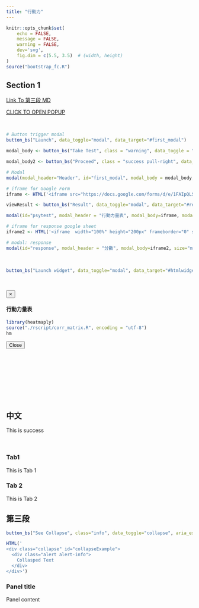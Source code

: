 ```yaml
---
title: "行動力"
---
```


<!-- Smooth scroll: conflicts with tabset -->

<script type="text/javascript" src='./smooth_scroll.js'></script>

<!-- Popup Modal-->
<script type="text/javascript">
$(window).on('load',function(){
$('#first_modal').modal('show');
});</script>

```r
knitr::opts_chunk$set(
	echo = FALSE,
	message = FALSE,
	warning = FALSE,
	dev='svg',
	fig.dim = c(5.5, 3.5)  # (width, height)
)
source("bootstrap_fc.R")
```


## Section 1

[Link To 第三段 MD](#sec3){.btn .btn-success  role="button"}

<a onclick="popupCenter('http://www.expert-exchange.com', 'myPop1',700,500);" href="javascript:void(0);">CLICK TO OPEN POPUP</a>
<script>
function popupCenter(url, title, w, h) {
var left = (screen.width/2)-(w/2);
var top = (screen.height/2)-(h/2);
return window.open(url, title, 'toolbar=no, location=no, directories=no, status=no, menubar=no, scrollbars=no, resizable=no, copyhistory=no, width='+w+', height='+h+', top='+top+', left='+left);
}
</script>
<br>

```r
# Button trigger modal
button_bs("Launch", data_toggle="modal", data_target="#first_modal")

modal_body <- button_bs("Take Test", class = "warning", data_toggle = "modal", data_target = "#psytest")

modal_body2 <- button_bs("Proceed", class = "success pull-right", data_dismiss = "modal")

# Modal
modal(modal_header="Header", id="first_modal", modal_body = modal_body, modal_body2 = modal_body2, size = "modal-sm")

# iframe for Google Form
iframe <- HTML('<iframe src="https://docs.google.com/forms/d/e/1FAIpQLSeE-ke7yhlU3XRDIhw7vRL-mnYLi-jTOYF8Pz4ZLINjV53z2A/viewform?embedded=true" style="position: relative; height: 300px; width: 100%;" frameborder="0" marginheight="0" marginwidth="0">載入中…</iframe>')

viewResult <- button_bs("Result", data_toggle="modal", data_target="#response", class="primary pull-left")

modal(id="psytest", modal_header = "行動力量表", modal_body=iframe, modal_footer=viewResult)

# iframe for response google sheet
iframe2 <- HTML('<iframe  width="100%" height="200px" frameborder="0" scrolling="no"  src="https://docs.google.com/spreadsheets/d/e/2PACX-1vQz4zjZfhWBYYRuW2Zhhx-sXvnlrS6vpvcgP0cJPdvsQI-6eKggXmpaWbu4dgbMQgcOHv0NQxL8a_K_/pubhtml?gid=0&amp;single=true&amp;widget=false&amp;chrome=false&amp;headers=false"></iframe>')

# modal: response
modal(id="response", modal_header = "分數", modal_body=iframe2, size="modal-sm")
```


<br>

```r
button_bs("Launch widget", data_toggle="modal", data_target="#htmlwidget")
```

<br>

<div id="htmlwidget" class="modal fade" role="dialog" tabindex="-1">
<div class="modal-dialog" role="document">
<div class="modal-content">
<div class="modal-header">
<button type="button" class="close" data-dismiss="modal">&times;</button>
<h4 class="modal-title">行動力量表</h4>
</div>
<div class="modal-body">

<div class="tab-content">
```r
library(heatmaply)
source("./rscript/corr_matrix.R", encoding = "utf-8")
hm
```
</div>

<div class="modal-footer">
<button type="button" class="btn btn-default" data-dismiss="modal">Close</button>
</div>
</div>
</div>
</div>
</div>


<br><br><br><br><br><br><br>

## 中文{#chi .tabset}

<div class="alert alert-success" role="alert">
This is success
</div>

<br>

### Tab1
This is Tab 1

### Tab 2
This is Tab 2



## 第三段{#sec3}


<div id="pad">
```r
button_bs("See Collapse", class="info", data_toggle="collapse", aria_expanded="false", aria_controls="collapseExample", data_target = "#collapseExample")
```
</div>

```r
HTML('
<div class="collapse" id="collapseExample">
  <div class="alert alert-info">
    Collasped Text
  </div>
</div>')
```


<div class="panel panel-success">

<div class="panel-heading">
<h3 class="panel-title">Panel title</h3>
</div>

<div class="panel-body">
Panel content
</div>
  
</div>
<br><br><br><br><br><br><br><br><br>
